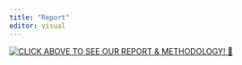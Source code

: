 ```yaml
---
title: "Report"
editor: visual
---
```


[![CLICK ABOVE TO SEE OUR REPORT & METHODOLOGY! 🔼](images/report.jpg){fig-align="center"}](https://drive.google.com/file/d/1yaSbvkoWIfvAqbha8uVfdlI40zPmi57F/view?usp=sharing)
